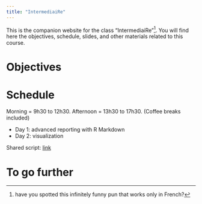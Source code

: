 ```yaml
---
title: "IntermediaiRe"
---
```


This is the companion website for the class "IntermediaiRe"[^1]. You will find here the objectives, schedule, slides, and other materials related to this course.

# Objectives


# Schedule
 
 
Morning = 9h30 to 12h30. Afternoon = 13h30 to 17h30. (Coffee breaks included)

 * Day 1: advanced reporting with R Markdown
 * Day 2: visualization


Shared script: [link](https://docs.google.com/document/d/10kde779rUbfv-LA2cAWe8PJZUw7E0qK0OpNP6Smw4Dk/edit?usp=sharing)

# To go further


[^1]: have you spotted this infinitely funny pun that works only in French?